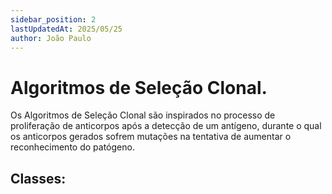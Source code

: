 ```yaml
---
sidebar_position: 2
lastUpdatedAt: 2025/05/25
author: João Paulo
---
```


# Algoritmos de Seleção Clonal.

Os Algoritmos de Seleção Clonal são inspirados no processo de proliferação de anticorpos após a detecção de um antígeno,
durante o qual os anticorpos gerados sofrem mutações na tentativa de aumentar o reconhecimento do patógeno.

## Classes:

<DocCardList />